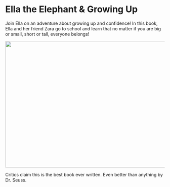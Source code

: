 # Ella the Elephant & Growing Up

Join Ella on an adventure about growing up and confidence! In this book, Ella and her friend Zara go to school and learn that no matter if you are big or small, short or tall, everyone belongs!

<a href="https://www.amazon.com/dp/B0C4K3QCDC">
  <img
    src="/images/cover.png"
    height="400px"
    width="600px"
    style={{ maxHeight: "100%", maxWidth: "100%" }}
    target="_blank"
  />
</a>

Critics claim this is the best book ever written. Even better than anything by Dr. Seuss.
